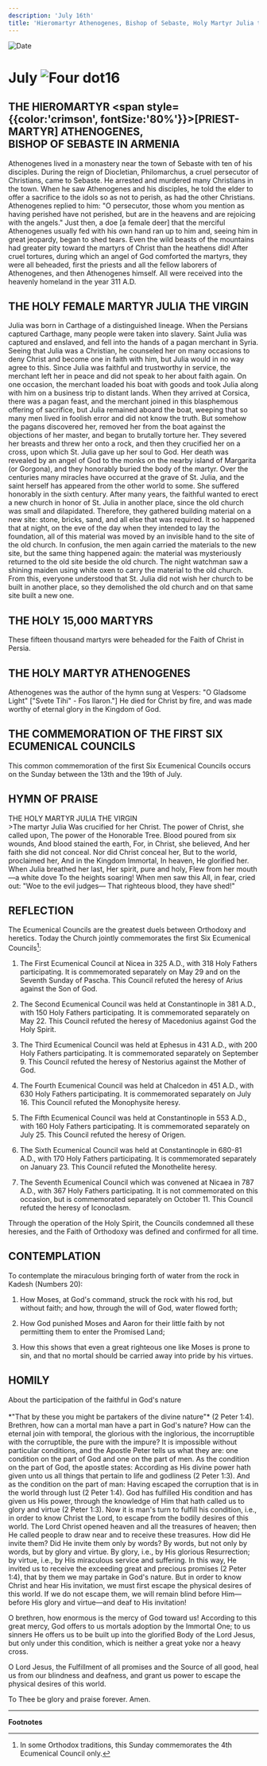 ```yaml
---
description: 'July 16th'
title: 'Hieromartyr Athenogenes, Bishop of Sebaste, Holy Martyr Julia the Virgin, the Holy 15,000 Martyrs'
---
```


<CustomPaginator />
<RunningHead />

<Image src="/title-imprint.png" height={68} width={50} alt="Date" className="title-imprint"/>

# <div id="date">July <Image className="four-dot" src="/four-dot.png" height={15} width={15} alt="Four dot" />16</div>

## THE HIEROMARTYR <span style={{color:'crimson', fontSize:'80%'}}>[PRIEST-MARTYR]</span> ATHENOGENES,<br />BISHOP OF SEBASTE IN ARMENIA

Athenogenes lived in a monastery near the town of Sebaste with ten of his disciples. During the reign of Diocletian, Philomarchus, a cruel persecutor of Christians, came to Sebaste. He arrested and murdered many Christians in the town. When he saw Athenogenes and his disciples, he told the elder to offer a sacrifice to the idols so as not to perish, as had the other Christians. Athenogenes replied to him: "O persecutor, those whom you mention as having perished have not perished, but are in the heavens and are rejoicing with the angels." Just then, a doe [a female deer] that the merciful Athenogenes usually fed with his own hand ran up to him and, seeing him in great jeopardy, began to shed tears. Even the wild beasts of the mountains had greater pity toward the martyrs of Christ than the heathens did! After cruel tortures, during which an angel of God comforted the martyrs, they were all beheaded, first the priests and all the fellow laborers of Athenogenes, and then Athenogenes himself. All were received into the heavenly homeland in the year 311 A.D.

## THE HOLY FEMALE MARTYR JULIA THE VIRGIN

Julia was born in Carthage of a distinguished lineage. When the Persians captured Carthage, many people were taken into slavery. Saint Julia was captured and enslaved, and fell into the hands of a pagan merchant in Syria. Seeing that Julia was a Christian, he counseled her on many occasions to deny Christ and become one in faith with him, but Julia would in no way agree to this. Since Julia was faithful and trustworthy in service, the merchant left her in peace and did not speak to her about faith again. On one occasion, the merchant loaded his boat with goods and took Julia along with him on a business trip to distant lands. When they arrived at Corsica, there was a pagan feast, and the merchant joined in this blasphemous offering of sacrifice, but Julia remained aboard the boat, weeping that so many men lived in foolish error and did not know the truth. But somehow the pagans discovered her, removed her from the boat against the objections of her master, and began to brutally torture her. They severed her breasts and threw her onto a rock, and then they crucified her on a cross, upon which St. Julia gave up her soul to God. Her death was revealed by an angel of God to the monks on the nearby island of Margarita (or Gorgona), and they honorably buried the body of the martyr. Over the centuries many miracles have occurred at the grave of St. Julia, and the saint herself has appeared from the other world to some. She suffered honorably in the sixth century. After many years, the faithful wanted to erect a new church in honor of St. Julia in another place, since the old church was small and dilapidated. Therefore, they gathered building material on a new site: stone, bricks, sand, and all else that was required. It so happened that at night, on the eve of the day when they intended to lay the foundation, all of this material was moved by an invisible hand to the site of the old church. In confusion, the men again carried the materials to the new site, but the same thing happened again: the material was mysteriously returned to the old site beside the old church. The night watchman saw a shining maiden using white oxen to carry the material to the old church. From this, everyone understood that St. Julia did not wish her church to be built in another place, so they demolished the old church and on that same site built a new one.

## THE HOLY 15,000 MARTYRS

These fifteen thousand martyrs were beheaded for the Faith of Christ in Persia.

## THE HOLY MARTYR ATHENOGENES

Athenogenes was the author of the hymn sung at Vespers: "O Gladsome Light" ["Svete Tihi" - Fos Ilaron."] He died for Christ by fire, and was made worthy of eternal glory in the Kingdom of God.

## THE COMMEMORATION OF THE FIRST SIX ECUMENICAL COUNCILS

This common commemoration of the first Six Ecumenical Councils occurs on the Sunday between the 13th and the 19th of July.


## HYMN OF PRAISE
<div style={{textAlign:'center', color:'crimson', fontWeight:'bold'}}>
THE HOLY MARTYR JULIA THE VIRGIN
</div>
>The martyr Julia  
Was crucified for her Christ.  
The power of Christ, she called upon,  
The power of the Honorable Tree.  
Blood poured from six wounds,  
And blood stained the earth,  
For, in Christ, she believed,  
And her faith she did not conceal.  
Nor did Christ conceal her,  
But to the world, proclaimed her,  
And in the Kingdom Immortal,  
In heaven, He glorified her.  
When Julia breathed her last,  
Her spirit, pure and holy,  
Flew from her mouth—a white dove  
To the heights soaring!  
When men saw this  
All, in fear, cried out:  
"Woe to the evil judges—  
That righteous blood, they have shed!"  


## REFLECTION

The Ecumenical Councils are the greatest duels between Orthodoxy and heretics. Today the Church jointly commemorates the first Six Ecumenical Councils[^1]:

1. The First Ecumenical Council at Nicea in 325 A.D., with 318 Holy Fathers participating. It is commemorated separately on May 29 and on the Seventh Sunday of Pascha. This Council refuted the heresy of Arius against the Son of God.

2. The Second Ecumenical Council was held at Constantinople in 381 A.D., with 150 Holy Fathers participating. It is commemorated separately on May 22. This Council refuted the heresy of Macedonius against God the Holy Spirit.

3. The Third Ecumenical Council was held at Ephesus in 431 A.D., with 200 Holy Fathers participating. It is commemorated separately on September 9. This Council refuted the heresy of Nestorius against the Mother of God.

4. The Fourth Ecumenical Council was held at Chalcedon in 451 A.D., with 630 Holy Fathers participating. It is commemorated separately on July 16. This Council refuted the Monophysite heresy.

5. The Fifth Ecumenical Council was held at Constantinople in 553 A.D., with 160 Holy Fathers participating. It  is commemorated separately on July 25. This Council refuted the heresy of Origen.

6. The Sixth Ecumenical Council was held at Constantinople in 680-81 A.D., with 170 Holy Fathers participating. It is commemorated separately on January 23. This Council refuted the Monothelite heresy.

7. The Seventh Ecumenical Council which was convened at Nicaea in 787 A.D., with 367 Holy Fathers participating. It is not commemorated on this occasion, but is commemorated separately on October 11. This Council refuted the heresy of Iconoclasm.

Through the operation of the Holy Spirit, the Councils condemned all these heresies, and the Faith of Orthodoxy was defined and confirmed for all time.


## CONTEMPLATION

To contemplate the miraculous bringing forth of water from the rock in Kadesh (Numbers 20):

1. How Moses, at God's command, struck the rock with his rod, but without faith; and how, through the will of God, water flowed forth;

2. How God punished Moses and Aaron for their little faith by not permitting them to enter the Promised Land;

3. How this shows that even a great righteous one like Moses is prone to sin, and that no mortal should be carried away into pride by his virtues.


## HOMILY
<div style={{textAlign:'center', color:'crimson', fontWeight:'bold'}}>
About the participation of the faithful in God's nature
</div>
<br />
<div style={{textAlign:'right'}}>
*"That by these you might be partakers of the divine nature"* (2 Peter 1:4).
</div>
Brethren, how can a mortal man have a part in God's nature? How can the eternal join with temporal, the glorious with the inglorious, the incorruptible with the corruptible, the pure with the impure? It is impossible without particular conditions, and the Apostle Peter tells us what they are: one condition on the part of God and one on the part of men. As the condition on the part of God, the apostle states: According as His divine power hath given unto us all things that pertain to life and godliness (2 Peter 1:3). And as the condition on the part of man: Having escaped the corruption that is in the world through lust (2 Peter 1:4). God has fulfilled His condition and has given us His power, through the knowledge of Him that hath called us to glory and virtue (2 Peter 1:3). Now it is man's turn to fulfill his condition, i.e., in order to know Christ the Lord, to escape from the bodily desires of this world. The Lord Christ opened heaven and all the treasures of heaven; then He called people to draw near and to receive these treasures. How did He invite them? Did He invite them only by words? By words, but not only by words, but by glory and virtue. By glory, i.e., by His glorious Resurrection; by virtue, i.e., by His miraculous service and suffering. In this way, He invited us to receive the exceeding great and precious promises (2 Peter 1:4), that by them we may partake in God's nature. But in order to know Christ and hear His invitation, we must first escape the physical desires of this world. If we do not escape them, we will remain blind before Him—before His glory and virtue—and deaf to His invitation!

O brethren, how enormous is the mercy of God toward us! According to this great mercy, God offers to us mortals adoption by the Immortal One; to us sinners He offers us to be built up into the glorified Body of the Lord Jesus, but only under this condition, which is neither a great yoke nor a heavy cross.

O Lord Jesus, the Fulfillment of all promises and the Source of all good, heal us from our blindness and deafness, and grant us power to escape the physical desires of this world.

To Thee be glory and praise forever. Amen.

---
**Footnotes**

[^1]: In some Orthodox traditions, this Sunday commemorates the 4th Ecumenical Council only.